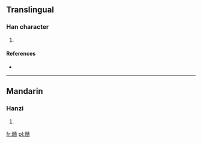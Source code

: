==Translingual==

===Han character===
{{Han char|rn=96|rad=玉|as=16|sn=20|four=|canj=一土弓中月 (MGNLB)}}

# {{defn|Han|sort=玉16}}

====References====
* {{Han ref|kx=0745.090|dkj=21338|dj=1153.200|hdz=21145.100|uh=74CD|ud=29901}}

----

==Mandarin==

===Hanzi===
{{cmn-hanzi|pin=[[suì]] ([[sui4]])|wg=sui<sup>4</sup>}}

# {{defn|Mandarin|sort=玉16}}

[[fr:瓍]]
[[pl:瓍]]